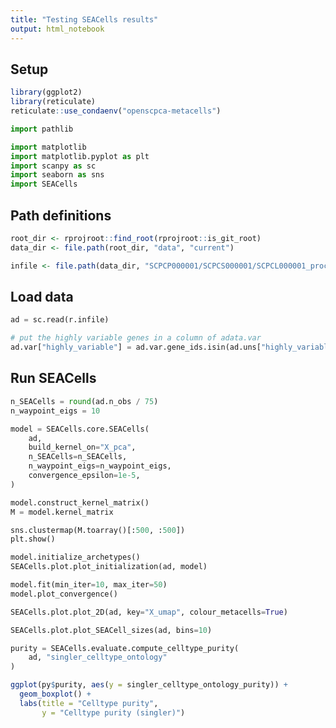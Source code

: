 ```yaml
---
title: "Testing SEACells results"
output: html_notebook
---
```



## Setup

```r
library(ggplot2)
library(reticulate)
reticulate::use_condaenv("openscpca-metacells")
```

```python
import pathlib

import matplotlib
import matplotlib.pyplot as plt
import scanpy as sc
import seaborn as sns
import SEACells
```

## Path definitions

```r
root_dir <- rprojroot::find_root(rprojroot::is_git_root)
data_dir <- file.path(root_dir, "data", "current")

infile <- file.path(data_dir, "SCPCP000001/SCPCS000001/SCPCL000001_processed_rna.h5ad")
```

## Load data
```python
ad = sc.read(r.infile)

# put the highly variable genes in a column of adata.var
ad.var["highly_variable"] = ad.var.gene_ids.isin(ad.uns["highly_variable_genes"])
```

## Run SEACells

```python
n_SEACells = round(ad.n_obs / 75)
n_waypoint_eigs = 10

model = SEACells.core.SEACells(
    ad,
    build_kernel_on="X_pca",
    n_SEACells=n_SEACells,
    n_waypoint_eigs=n_waypoint_eigs,
    convergence_epsilon=1e-5,
)
```
```python
model.construct_kernel_matrix()
M = model.kernel_matrix
```

```python
sns.clustermap(M.toarray()[:500, :500])
plt.show()
```

```python
model.initialize_archetypes()
SEACells.plot.plot_initialization(ad, model)
```

```python
model.fit(min_iter=10, max_iter=50)
model.plot_convergence()
```


```python
SEACells.plot.plot_2D(ad, key="X_umap", colour_metacells=True)
```

```python
SEACells.plot.plot_SEACell_sizes(ad, bins=10)
```

```python
purity = SEACells.evaluate.compute_celltype_purity(
    ad, "singler_celltype_ontology"
)
```

```r
ggplot(py$purity, aes(y = singler_celltype_ontology_purity)) +
  geom_boxplot() +
  labs(title = "Celltype purity",
       y = "Celltype purity (singler)")
```
